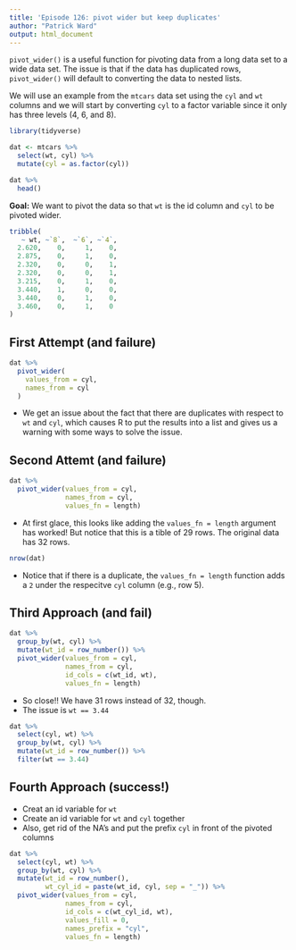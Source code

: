 ```yaml
---
title: 'Episode 126: pivot wider but keep duplicates'
author: "Patrick Ward"
output: html_document
---
```


`pivot_wider()` is a useful function for pivoting data from a long data set to a wide data set. The issue is that if the data has duplicated rows, `pivot_wider()` will default to converting the data to nested lists.

We will use an example from the `mtcars` data set using the `cyl` and `wt` columns and we will start by converting `cyl` to a factor variable since it only has three levels (4, 6, and 8).

```r
library(tidyverse)

dat <- mtcars %>%
  select(wt, cyl) %>%
  mutate(cyl = as.factor(cyl))

dat %>%
  head()
```


**Goal:** We want to pivot the data so that `wt` is the id column and `cyl` to be pivoted wider.

```r

tribble(
   ~ wt, ~`8`,  ~`6`, ~`4`,
  2.620,    0,     1,    0, 
  2.875,    0,     1,    0, 
  2.320,    0,     0,    1, 
  2.320,    0,     0,    1, 
  3.215,    0,     1,    0, 
  3.440,    1,     0,    0, 
  3.440,    0,     1,    0, 
  3.460,    0,     1,    0
)

```

## First Attempt (and failure)

```r
dat %>%
  pivot_wider(
    values_from = cyl, 
    names_from = cyl
  )

```

* We get an issue about the fact that there are duplicates with respect to `wt` and `cyl`, which causes R to put the results into a list and gives us a warning with some ways to solve the issue.

## Second Attemt (and failure)

```r
dat %>%
  pivot_wider(values_from = cyl, 
              names_from = cyl,
              values_fn = length)
```

* At first glace, this looks like adding the `values_fn = length` argument has worked! But notice that this is a tible of 29 rows. The original data has 32 rows.

```r
nrow(dat)
```


* Notice that if there is a duplicate, the `values_fn = length` function adds a `2` under the respecitve `cyl` column (e.g., row 5).

## Third Approach (and fail)

```r
dat %>%
  group_by(wt, cyl) %>%
  mutate(wt_id = row_number()) %>% 
  pivot_wider(values_from = cyl, 
              names_from = cyl,
              id_cols = c(wt_id, wt),
              values_fn = length)
```


* So close!! We have 31 rows instead of 32, though.
* The issue is `wt == 3.44`

```r
dat %>%
  select(cyl, wt) %>% 
  group_by(wt, cyl) %>%
  mutate(wt_id = row_number()) %>%
  filter(wt == 3.44)
```


## Fourth Approach (success!)

* Creat an id variable for `wt`
* Create an id variable for `wt` and `cyl` together
* Also, get rid of the NA's and put the prefix `cyl` in front of the pivoted columns

```r
dat %>%
  select(cyl, wt) %>% 
  group_by(wt, cyl) %>%
  mutate(wt_id = row_number(),
         wt_cyl_id = paste(wt_id, cyl, sep = "_")) %>% 
  pivot_wider(values_from = cyl, 
              names_from = cyl,
              id_cols = c(wt_cyl_id, wt),
              values_fill = 0,
              names_prefix = "cyl",
              values_fn = length)
```

